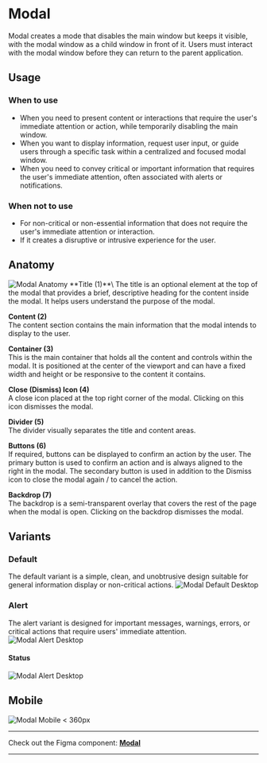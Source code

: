 



<Meta of={ModalStories} />

# Modal
Modal creates a mode that disables the main window but keeps it visible, with the modal window as a child window in front of it. Users must interact with the modal window before they can return to the parent application.

## Usage

### When to use
- When you need to present content or interactions that require the user's immediate attention or action, while temporarily disabling the main window.
- When you want to display information, request user input, or guide users through a specific task within a centralized and focused modal window.
- When you need to convey critical or important information that requires the user's immediate attention, often associated with alerts or notifications.

### When not to use
- For non-critical or non-essential information that does not require the user's immediate attention or interaction. 
- If it creates a disruptive or intrusive experience for the user. 

## Anatomy
<img src={ModalAnatomy} alt="Modal Anatomy" />
**Title (1)**\
The title is an optional element at the top of the modal that provides a brief, descriptive heading for the content inside the modal. It helps users understand the purpose of the modal.


**Content (2)**\
The content section contains the main information that the modal intends to display to the user.


**Container (3)**\
This is the main container that holds all the content and controls within the modal. It is positioned at the center of the viewport and can have a fixed width and height or be responsive to the content it contains.


**Close (Dismiss) Icon (4)**\
A close icon placed at the top right corner of the modal. Clicking on this icon dismisses the modal.


**Divider (5)**\
The divider visually separates the title and content areas.


**Buttons (6)**\
If required, buttons can be displayed to confirm an action by the user. The primary button is used to confirm an action and is always aligned to the right in the modal. The secondary button is used in addition to the Dismiss icon to close the modal again / to cancel the action.


**Backdrop (7)**\
The backdrop is a semi-transparent overlay that covers the rest of the page when the modal is open. Clicking on the backdrop dismisses the modal.


## Variants

### Default
The default variant is a simple, clean, and unobtrusive design suitable for general information display or non-critical actions.
<img src={ModalDefaultDesktop} alt="Modal Default Desktop" />

### Alert
The alert variant is designed for important messages, warnings, errors, or critical actions that require users' immediate attention.
<img src={ModalAlertDesktop} alt="Modal Alert Desktop" />

#### Status
<img src={ModalAlertStatus} alt="Modal Alert Desktop" />

## Mobile
<img src={ModalMobile360} alt="Modal Mobile < 360px" />


***
Check out the Figma component: **[Modal](https://www.figma.com/file/zPvPwPgb4EsYFXKC2nhzSG/Infineon-DDS-%7C-Main?type=design&node-id=16494-9986&mode=design&t=k6JOreKyD9Qj9cKN-4)**
***